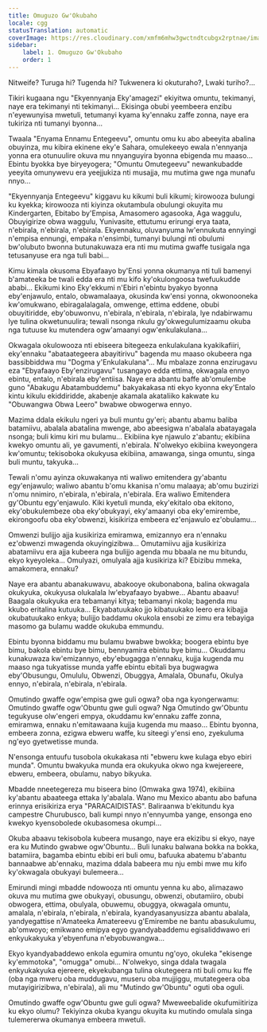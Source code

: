 ```yaml
---
title: Omuguzo Gw'Okubaho
locale: cgg
statusTranslation: automatic
coverImage: https://res.cloudinary.com/xmfm6mhw3gwctndtcubgx2rptnae/image/upload/v1740468922/small_cover_tratado_de_psicologia_revolucionaria_a4c0dca4e0.webp
sidebar:
    label: 1. Omuguzo Gw'Okubaho
    order: 1
---
```

Nitweife? Turuga hi? Tugenda hi? Tukwenera ki okuturaho?, Lwaki turiho?...

Tikiri kugaana ngu "Ekyennyanja Eky'amagezi" ekiyitwa omuntu, tekimanyi, naye era tekimanyi nti tekimanyi... Ekisinga obubi yeembeera enzibu n'eyewunyisa mwetuli, tetumanyi kyama ky'ennaku zaffe zonna, naye era tukiriza nti tumanyi byonna...

Twaala "Enyama Ennamu Entegeevu", omuntu omu ku abo abeeyita abalina obuyinza, mu kibira ekinene eky'e Sahara, omulekeeyo ewala n'ennyanja yonna era otunuulire okuva mu nnyanguyira byonna ebigenda mu maaso... Ebintu byokka bye biryeyogera; "Omuntu Omutegeevu" newankubadde yeeyita omunywevu era yeejjukiza nti musajja, mu mutima gwe nga munafu nnyo...

"Ekyennyanja Entegeevu" kiggavu ku kikumi buli kikumi; kirowooza bulungi ku kyekka; kirowooza nti kiyinza okutambula obulungi okuyita mu Kindergarten, Ebitabo by'Empisa, Amasomero agasooka, Aga waggulu, Obuyigirize obwa waggulu, Yunivasite, ettutumu erirungi erya taata, n'ebirala, n'ebirala, n'ebirala. Ekyennaku, oluvanyuma lw'ennukuta ennyingi n'empisa ennungi, empaka n'ensimbi, tumanyi bulungi nti obulumi bw'olubuto bwonna butunakuwaza era nti mu mutima gwaffe tusigala nga tetusanyuse era nga tuli babi...

Kimu kimala okusoma Ebyafaayo by'Ensi yonna okumanya nti tuli bamenyi b'amateeka be twali edda era nti mu kifo ky'okulongoosa twefuukudde ababi... Ekikumi kino Eky'ekkumi n'Ebiri n'ebintu byakyo byonna eby'enjawulo, entalo, obwamalaaya, okusinda kw'ensi yonna, okwonooneka kw'omukwano, ebiragalalagala, omwenge, ettima eddene, obubi obuyitiridde, eby'obuwonvu, n'ebirala, n'ebirala, n'ebirala, lye ndabirwamu lye tulina okwetunuulira; tewali nsonga nkulu gy'okwegulumizaamu okuba nga tutuuse ku mutendera ogw'amaanyi ogw'enkulakulana...

Okwagala okulowooza nti ebiseera bitegeeza enkulakulana kyakikafiiri, eky'ennaku "abataategeera abayitirivu" bagenda mu maaso okubeera nga bassibbiddwa mu "Dogma y'Enkulakulana"... Mu mbalaze zonna enzirugavu eza "Ebyafaayo Eby'enzirugavu" tusangayo edda ettima, okwagala ennyo ebintu, entalo, n'ebirala eby'entiisa. Naye era abantu baffe ab'omulembe guno "Abakugu Abatambuddemu" bakyakakasa nti ekyo kyonna eky'Entalo kintu kikulu ekiddiridde, akabenje akamala akataliiko kakwate ku "Obuwangwa Obwa Leero" bwabwe obwogerwa ennyo.

Mazima ddala ekikulu ngeri ya buli muntu gy'eri; abantu abamu baliba batamiivu, abalala abatalina mwenge, abo abeesigwa n'abalala abatayagala nsonga; buli kimu kiri mu bulamu... Ekibiina kye njawulo z'abantu; ekibiina kwekyo omuntu ali, ye gavumenti, n'ebirala. N'olwekyo ekibiina kweyongera kw'omuntu; tekisoboka okukyusa ekibiina, amawanga, singa omuntu, singa buli muntu, takyuka...

Tewali n'omu ayinza okuwakanya nti waliwo emitendera gy'abantu egy'enjawulo; waliwo abantu b'omu kkanisa n'omu malaaya; ab'omu buzirizi n'omu nnimiro, n'ebirala, n'ebirala, n'ebirala. Era waliwo Emitendera gy'Obuntu egy'enjawulo. Kiki kyetuli munda, eky'ekitalo oba ekitono, eky'obukulembeze oba eky'obukyayi, eky'amaanyi oba eky'emirembe, ekirongoofu oba eky'obwenzi, kisikiriza embeera ez'enjawulo ez'obulamu...

Omwenzi bulijjo ajja kusikiriza emiramwa, emizannyo era n'ennaku ez'obwenzi mwagenda okuyingizibwa... Omutamiivu ajja kusikiriza abatamiivu era ajja kubeera nga bulijjo agenda mu bbaala ne mu bitundu, ekyo kyeyoleka... Omulyazi, omulyala ajja kusikiriza ki? Ebizibu mmeka, amakomera, ennaku?

Naye era abantu abanakuwavu, abakooye okubonabona, balina okwagala okukyuka, okukyusa olukalala lw'ebyafaayo byabwe... Abantu abaavu! Baagala okukyuka era tebamanyi kitya; tebamanyi nkola; bagenda mu kkubo eritalina kutuuka... Ekyabatuukako jjo kibatuukako leero era kibajja okubatuukako enkya; bulijjo baddamu okukola ensobi ze zimu era tebayiga masomo ga bulamu wadde okukuba emmundu.

Ebintu byonna biddamu mu bulamu bwabwe bwokka; boogera ebintu bye bimu, bakola ebintu bye bimu, bennyamira ebintu bye bimu... Okuddamu kunakuwaza kw'emizannyo, eby'ebugagga n'ennaku, kujja kugenda mu maaso nga tukyatisse munda yaffe ebintu ebitali bya bugwagwa eby'Obusungu, Omululu, Obwenzi, Obuggya, Amalala, Obunafu, Okulya ennyo, n'ebirala, n'ebirala, n'ebirala.

Omutindo gwaffe ogw'empisa gwe guli ogwa? oba nga kyongerwamu: Omutindo gwaffe ogw'Obuntu gwe guli ogwa? Nga Omutindo gw'Obuntu tegukyuse olw'engeri empya, okuddamu kw'ennaku zaffe zonna, emiramwa, ennaku n'emitawaana kujja kugenda mu maaso... Ebintu byonna, embeera zonna, ezigwa ebweru waffe, ku siteegi y'ensi eno, zyekuluma ng'eyo gyetwetisse munda.

N'ensonga entuufu tusobola okukakasa nti "ebweru kwe kulaga ebyo ebiri munda". Omuntu bwakyuka munda era okukyuka okwo nga kwejereere, ebweru, embeera, obulamu, nabyo bikyuka.

Mbadde nneetegereza mu biseera bino (Omwaka gwa 1974), ekibiina ky'abantu abaateega ettaka ly'abalala. Wano mu Mexico abantu abo bafuna erinnya erisikiriza erya "PARACAIDISTAS". Baliraanwa b'ekitundu kya campestre Churubusco, bali kumpi nnyo n'ennyumba yange, ensonga eno kwekyo kyensobolede okubasomesa okumpi...

Okuba abaavu tekisobola kubeera musango, naye era ekizibu si ekyo, naye era ku Mutindo gwabwe ogw'Obuntu... Buli lunaku balwana bokka na bokka, batamiira, bagamba ebintu ebibi eri buli omu, bafuuka abatemu b'abantu bannaabwe ab'ennaku, mazima ddala babeera mu nju embi mwe mu kifo ky'okwagala obukyayi bulemeera...

Emirundi mingi mbadde ndowooza nti omuntu yenna ku abo, alimazawo okuva mu mutima gwe obukyayi, obusungu, obwenzi, obutamiiro, obubi obwogera, ettima, obulyala, obuwemu, obuggya, okwagala omuntu, amalala, n'ebirala, n'ebirala, n'ebirala, kyandyasanyusizza abantu abalala, yandyegattise n'Amateeka Amatereevu g'Emirembe ne bantu abasukulumu, ab'omwoyo; emikwano emipya egyo gyandyabaddemu egisaliddwawo eri enkyukakyuka y'ebyenfuna n'ebyobuwangwa...

Ekyo kyandyabaddewo enkola egumira omuntu ng'oyo, okuleka "ekisenge ky'emmotoka", "omugga" omubi... N'olwekyo, singa ddala twagala enkyukakyuka ejereere, ekyekubanga tulina okutegeera nti buli omu ku ffe (oba nga mweru oba muddugavu, museru oba mujjiggu, mutategeera oba mutayigirizibwa, n'ebirala), ali mu "Mutindo gw'Obuntu" oguti oba oguli.

Omutindo gwaffe ogw'Obuntu gwe guli ogwa? Mweweebalide okufumiitiriza ku ekyo olumu? Tekiyinza okuba kyangu okuyita ku mutindo omulala singa tulemererwa okumanya embeera mwetuli.

